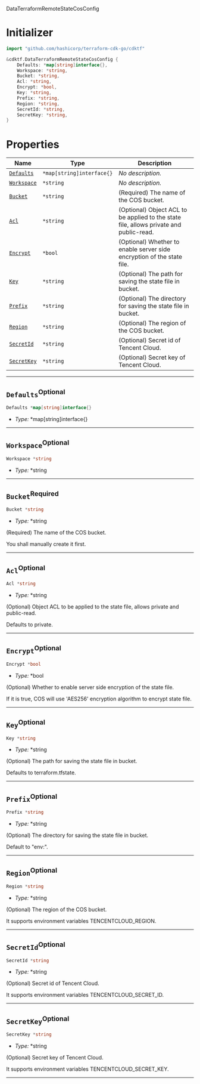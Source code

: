  DataTerraformRemoteStateCosConfig <a name="DataTerraformRemoteStateCosConfig" id="cdktf.DataTerraformRemoteStateCosConfig"></a>

# Initializer <a name="Initializer" id="cdktf.DataTerraformRemoteStateCosConfig.Initializer"></a>

```go
import "github.com/hashicorp/terraform-cdk-go/cdktf"

&cdktf.DataTerraformRemoteStateCosConfig {
	Defaults: *map[string]interface{},
	Workspace: *string,
	Bucket: *string,
	Acl: *string,
	Encrypt: *bool,
	Key: *string,
	Prefix: *string,
	Region: *string,
	SecretId: *string,
	SecretKey: *string,
}
```

# Properties <a name="Properties" id="Properties"></a>

| **Name** | **Type** | **Description** |
| --- | --- | --- |
| <code><a href="#cdktf.DataTerraformRemoteStateCosConfig.property.defaults">Defaults</a></code> | <code>*map[string]interface{}</code> | *No description.* |
| <code><a href="#cdktf.DataTerraformRemoteStateCosConfig.property.workspace">Workspace</a></code> | <code>*string</code> | *No description.* |
| <code><a href="#cdktf.DataTerraformRemoteStateCosConfig.property.bucket">Bucket</a></code> | <code>*string</code> | (Required) The name of the COS bucket. |
| <code><a href="#cdktf.DataTerraformRemoteStateCosConfig.property.acl">Acl</a></code> | <code>*string</code> | (Optional) Object ACL to be applied to the state file, allows private and public-read. |
| <code><a href="#cdktf.DataTerraformRemoteStateCosConfig.property.encrypt">Encrypt</a></code> | <code>*bool</code> | (Optional) Whether to enable server side encryption of the state file. |
| <code><a href="#cdktf.DataTerraformRemoteStateCosConfig.property.key">Key</a></code> | <code>*string</code> | (Optional) The path for saving the state file in bucket. |
| <code><a href="#cdktf.DataTerraformRemoteStateCosConfig.property.prefix">Prefix</a></code> | <code>*string</code> | (Optional) The directory for saving the state file in bucket. |
| <code><a href="#cdktf.DataTerraformRemoteStateCosConfig.property.region">Region</a></code> | <code>*string</code> | (Optional) The region of the COS bucket. |
| <code><a href="#cdktf.DataTerraformRemoteStateCosConfig.property.secretId">SecretId</a></code> | <code>*string</code> | (Optional) Secret id of Tencent Cloud. |
| <code><a href="#cdktf.DataTerraformRemoteStateCosConfig.property.secretKey">SecretKey</a></code> | <code>*string</code> | (Optional) Secret key of Tencent Cloud. |

---

## `Defaults`<sup>Optional</sup> <a name="Defaults" id="cdktf.DataTerraformRemoteStateCosConfig.property.defaults"></a>

```go
Defaults *map[string]interface{}
```

- *Type:* *map[string]interface{}

---

## `Workspace`<sup>Optional</sup> <a name="Workspace" id="cdktf.DataTerraformRemoteStateCosConfig.property.workspace"></a>

```go
Workspace *string
```

- *Type:* *string

---

## `Bucket`<sup>Required</sup> <a name="Bucket" id="cdktf.DataTerraformRemoteStateCosConfig.property.bucket"></a>

```go
Bucket *string
```

- *Type:* *string

(Required) The name of the COS bucket.

You shall manually create it first.

---

## `Acl`<sup>Optional</sup> <a name="Acl" id="cdktf.DataTerraformRemoteStateCosConfig.property.acl"></a>

```go
Acl *string
```

- *Type:* *string

(Optional) Object ACL to be applied to the state file, allows private and public-read.

Defaults to private.

---

## `Encrypt`<sup>Optional</sup> <a name="Encrypt" id="cdktf.DataTerraformRemoteStateCosConfig.property.encrypt"></a>

```go
Encrypt *bool
```

- *Type:* *bool

(Optional) Whether to enable server side encryption of the state file.

If it is true, COS will use 'AES256' encryption algorithm to encrypt state file.

---

## `Key`<sup>Optional</sup> <a name="Key" id="cdktf.DataTerraformRemoteStateCosConfig.property.key"></a>

```go
Key *string
```

- *Type:* *string

(Optional) The path for saving the state file in bucket.

Defaults to terraform.tfstate.

---

## `Prefix`<sup>Optional</sup> <a name="Prefix" id="cdktf.DataTerraformRemoteStateCosConfig.property.prefix"></a>

```go
Prefix *string
```

- *Type:* *string

(Optional) The directory for saving the state file in bucket.

Default to "env:".

---

## `Region`<sup>Optional</sup> <a name="Region" id="cdktf.DataTerraformRemoteStateCosConfig.property.region"></a>

```go
Region *string
```

- *Type:* *string

(Optional) The region of the COS bucket.

It supports environment variables TENCENTCLOUD_REGION.

---

## `SecretId`<sup>Optional</sup> <a name="SecretId" id="cdktf.DataTerraformRemoteStateCosConfig.property.secretId"></a>

```go
SecretId *string
```

- *Type:* *string

(Optional) Secret id of Tencent Cloud.

It supports environment variables TENCENTCLOUD_SECRET_ID.

---

## `SecretKey`<sup>Optional</sup> <a name="SecretKey" id="cdktf.DataTerraformRemoteStateCosConfig.property.secretKey"></a>

```go
SecretKey *string
```

- *Type:* *string

(Optional) Secret key of Tencent Cloud.

It supports environment variables TENCENTCLOUD_SECRET_KEY.

---
